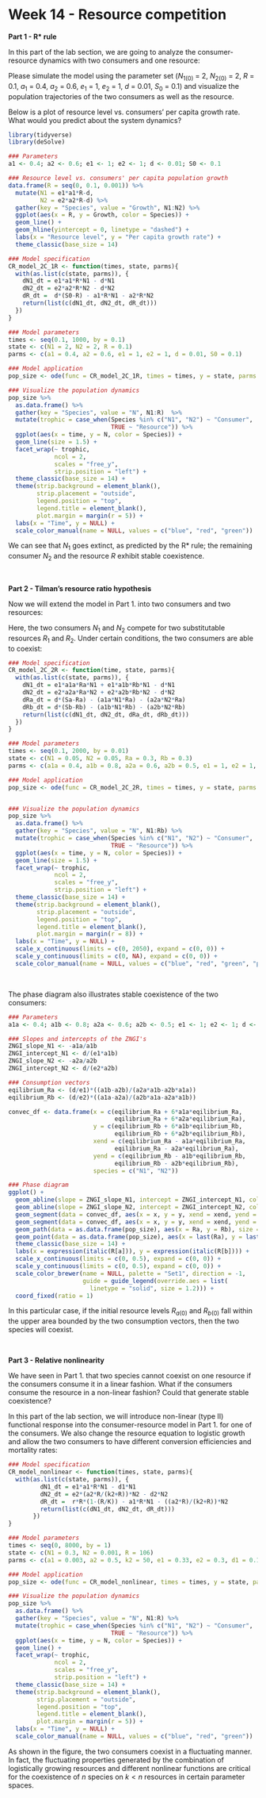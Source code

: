 
# Week 14 - Resource competition {-} 

**Part 1 - R* rule**

In this part of the lab section, we are going to analyze the consumer-resource dynamics with two consumers and one resource:
\begin{align*}
\frac {dN_{1}}{dt} &= e_{1}a_{1}RN_{1}-dN_{1}\\
\frac {dN_{2}}{dt} &= e_{2}a_{2}RN_{2}-dN_{2}\\
\frac {dR}{dt} &= d(S_{0}-R)-a_{1}RN_{1}-a_{2}RN_{2}\\
\end{align*}

Please simulate the model using the parameter set ($N_{1(0)}$ = 2, $N_{2(0)}$ = 2, $R$ = 0.1, $a_1$ = 0.4, $a_2$ = 0.6, $e_1$ = 1, $e_2$ = 1, $d$ = 0.01, $S_0$ = 0.1) and visualize the population trajectories of the two consumers as well as the resource. 

Below is a plot of resource level vs. consumers' per capita growth rate. What would you predict about the system dynamics? 

```r
library(tidyverse)
library(deSolve)

### Parameters
a1 <- 0.4; a2 <- 0.6; e1 <- 1; e2 <- 1; d <- 0.01; S0 <- 0.1

### Resource level vs. consumers' per capita population growth
data.frame(R = seq(0, 0.1, 0.001)) %>%
  mutate(N1 = e1*a1*R-d,
         N2 = e2*a2*R-d) %>%
  gather(key = "Species", value = "Growth", N1:N2) %>%
  ggplot(aes(x = R, y = Growth, color = Species)) +
  geom_line() + 
  geom_hline(yintercept = 0, linetype = "dashed") + 
  labs(x = "Resource level", y = "Per capita growth rate") +
  theme_classic(base_size = 14)

```

```r
### Model specification
CR_model_2C_1R <- function(times, state, parms){
  with(as.list(c(state, parms)), {
    dN1_dt = e1*a1*R*N1 - d*N1
    dN2_dt = e2*a2*R*N2 - d*N2
    dR_dt =  d*(S0-R) - a1*R*N1 - a2*R*N2
    return(list(c(dN1_dt, dN2_dt, dR_dt)))
  })
}

### Model parameters
times <- seq(0.1, 1000, by = 0.1)  
state <- c(N1 = 2, N2 = 2, R = 0.1)  
parms <- c(a1 = 0.4, a2 = 0.6, e1 = 1, e2 = 1, d = 0.01, S0 = 0.1)

### Model application
pop_size <- ode(func = CR_model_2C_1R, times = times, y = state, parms = parms)

### Visualize the population dynamics
pop_size %>%
  as.data.frame() %>%
  gather(key = "Species", value = "N", N1:R)  %>%
  mutate(trophic = case_when(Species %in% c("N1", "N2") ~ "Consumer",
                             TRUE ~ "Resource")) %>%
  ggplot(aes(x = time, y = N, color = Species)) + 
  geom_line(size = 1.5) +
  facet_wrap(~ trophic, 
             ncol = 2, 
             scales = "free_y",
             strip.position = "left") +
  theme_classic(base_size = 14) +
  theme(strip.background = element_blank(),
        strip.placement = "outside",
        legend.position = "top",
        legend.title = element_blank(),
        plot.margin = margin(r = 5)) + 
  labs(x = "Time", y = NULL) + 
  scale_color_manual(name = NULL, values = c("blue", "red", "green"))

```

We can see that $N_1$ goes extinct, as predicted by the R* rule; the remaining consumer $N_2$ and the resource $R$ exhibit stable coexistence.

<br>

**Part 2 - Tilman’s resource ratio hypothesis**

Now we will extend the model in Part 1. into two consumers and two resources:
\begin{align*}
\frac {dN_{1}}{dt} &= e_{1}a_{1a}R_{a}N_{1}+e_{1}a_{1b}R_{b}N_{1}-dN_{1}\\
\frac {dN_{2}}{dt} &= e_{2}a_{2a}R_{a}N_{2}+e_{2}a_{2b}R_{b}N_{2}-dN_{2}\\
\frac {dR_{a}}{dt} &= d(S_{a}-R_{a})-a_{1a}R_{a}N_{1}-a_{2a}R_{a}N_{2}\\
\frac {dR_{b}}{dt} &= d(S_{b}-R_{b})-a_{1b}R_{b}N_{1}-a_{2b}R_{b}N_{2}\\
\end{align*}

Here, the two consumers $N_1$ and $N_2$ compete for two substitutable resources $R_1$ and $R_2$. Under certain conditions, the two consumers are able to coexist:

```r
### Model specification
CR_model_2C_2R <- function(time, state, parms){
  with(as.list(c(state, parms)), {
    dN1_dt = e1*a1a*Ra*N1 + e1*a1b*Rb*N1 - d*N1
    dN2_dt = e2*a2a*Ra*N2 + e2*a2b*Rb*N2 - d*N2
    dRa_dt = d*(Sa-Ra) - (a1a*N1*Ra) - (a2a*N2*Ra) 
    dRb_dt = d*(Sb-Rb) - (a1b*N1*Rb) - (a2b*N2*Rb)
    return(list(c(dN1_dt, dN2_dt, dRa_dt, dRb_dt)))
  })
}

### Model parameters
times <- seq(0.1, 2000, by = 0.01)
state <- c(N1 = 0.05, N2 = 0.05, Ra = 0.3, Rb = 0.3)
parms <- c(a1a = 0.4, a1b = 0.8, a2a = 0.6, a2b = 0.5, e1 = 1, e2 = 1, d = 0.1, Sa = 0.3, Sb = 0.3)  

### Model application
pop_size <- ode(func = CR_model_2C_2R, times = times, y = state, parms = parms)


### Visualize the population dynamics
pop_size %>%
  as.data.frame() %>%
  gather(key = "Species", value = "N", N1:Rb) %>%
  mutate(trophic = case_when(Species %in% c("N1", "N2") ~ "Consumer",
                             TRUE ~ "Resource")) %>%
  ggplot(aes(x = time, y = N, color = Species)) + 
  geom_line(size = 1.5) +
  facet_wrap(~ trophic, 
             ncol = 2, 
             scales = "free_y",
             strip.position = "left") +
  theme_classic(base_size = 14) +
  theme(strip.background = element_blank(),
        strip.placement = "outside",
        legend.position = "top",
        legend.title = element_blank(),
        plot.margin = margin(r = 8)) + 
  labs(x = "Time", y = NULL) +
  scale_x_continuous(limits = c(0, 2050), expand = c(0, 0)) +
  scale_y_continuous(limits = c(0, NA), expand = c(0, 0)) +
  scale_color_manual(name = NULL, values = c("blue", "red", "green", "purple"))
```
<br>

The phase diagram also illustrates stable coexistence of the two consumers: 
```r
### Parameters
a1a <- 0.4; a1b <- 0.8; a2a <- 0.6; a2b <- 0.5; e1 <- 1; e2 <- 1; d <- 0.1

### Slopes and intercepts of the ZNGI's
ZNGI_slope_N1 <- -a1a/a1b
ZNGI_intercept_N1 <- d/(e1*a1b)  
ZNGI_slope_N2 <- -a2a/a2b
ZNGI_intercept_N2 <- d/(e2*a2b)

### Consumption vectors
eqilibrium_Ra <- (d/e1)*((a1b-a2b)/(a2a*a1b-a2b*a1a))
eqilibrium_Rb <- (d/e2)*((a1a-a2a)/(a2b*a1a-a2a*a1b))

convec_df <- data.frame(x = c(eqilibrium_Ra + 6*a1a*eqilibrium_Ra, 
                              eqilibrium_Ra + 6*a2a*eqilibrium_Ra),
                        y = c(eqilibrium_Rb + 6*a1b*eqilibrium_Rb, 
                              eqilibrium_Rb + 6*a2b*eqilibrium_Rb),
                        xend = c(eqilibrium_Ra - a1a*eqilibrium_Ra, 
                              eqilibrium_Ra - a2a*eqilibrium_Ra),
                        yend = c(eqilibrium_Rb - a1b*eqilibrium_Rb, 
                              eqilibrium_Rb - a2b*eqilibrium_Rb),
                        species = c("N1", "N2"))

### Phase diagram
ggplot() + 
  geom_abline(slope = ZNGI_slope_N1, intercept = ZNGI_intercept_N1, color = "#377EB8", size = 1.2) + 
  geom_abline(slope = ZNGI_slope_N2, intercept = ZNGI_intercept_N2, color = "#E41A1C", size = 1.2) + 
  geom_segment(data = convec_df, aes(x = x, y = y, xend = xend, yend = yend, color = species), linetype = "blank") + 
  geom_segment(data = convec_df, aes(x = x, y = y, xend = xend, yend = yend, color = species), size = 0.5, linetype = "dashed", arrow = arrow(type = "closed", length = unit(0.1, "inches")), show.legend = F) +
  geom_path(data = as.data.frame(pop_size), aes(x = Ra, y = Rb), size = 1.2) +
  geom_point(data = as.data.frame(pop_size), aes(x = last(Ra), y = last(Rb)), size = 2.5) +
  theme_classic(base_size = 14) +
  labs(x = expression(italic(R[a])), y = expression(italic(R[b]))) +
  scale_x_continuous(limits = c(0, 0.5), expand = c(0, 0)) +
  scale_y_continuous(limits = c(0, 0.5), expand = c(0, 0)) +
  scale_color_brewer(name = NULL, palette = "Set1", direction = -1,
                     guide = guide_legend(override.aes = list(
                       linetype = "solid", size = 1.2))) +
  coord_fixed(ratio = 1)

```

In this particular case, if the initial resource levels $R_{a(0)}$ and $R_{b(0)}$ fall within the upper area bounded by the two consumption vectors, then the two species will coexist.

<br>

**Part 3 - Relative nonlinearity**

We have seen in Part 1. that two species cannot coexist on one resource if the consumers consume it in a linear fashion. What if the consumers consume the resource in a non-linear fashion? Could that generate stable coexistence?

In this part of the lab section, we will introduce non-linear (type II) functional response into the consumer-resource model in Part 1. for one of the consumers. We also change the resource equation to logistic growth and allow the two consumers to have different conversion efficiencies and mortality rates:
\begin{align*}
\frac {dN_{1}}{dt} &= e_{1}a_{1}RN_{1}-d_{1}N_{1}\\
\frac {dN_{2}}{dt} &= e_{2}\frac{a_{2}R}{k_{2}+R}N_{2}-d_{2}N_{2}\\
\frac {dR}{dt} &= rR(1-\frac{R}{K})-a_{1}RN_{1}-\frac{a_{2}R}{k_{2}+R}N_{2}\\
\end{align*}

```r
### Model specification
CR_model_nonlinear <- function(times, state, parms){
  with(as.list(c(state, parms)), {
         dN1_dt = e1*a1*R*N1 - d1*N1
         dN2_dt = e2*(a2*R/(k2+R))*N2 - d2*N2
         dR_dt =  r*R*(1-(R/K)) - a1*R*N1 - ((a2*R)/(k2+R))*N2
         return(list(c(dN1_dt, dN2_dt, dR_dt)))
       })
}

### Model parameters
times <- seq(0, 8000, by = 1)  
state <- c(N1 = 0.3, N2 = 0.001, R = 106) 
parms <- c(a1 = 0.003, a2 = 0.5, k2 = 50, e1 = 0.33, e2 = 0.3, d1 = 0.11, d2 = 0.1, r = 0.1, K = 300)

### Model application
pop_size <- ode(func = CR_model_nonlinear, times = times, y = state, parms = parms)

### Visualize the population dynamics
pop_size %>%
  as.data.frame() %>%
  gather(key = "Species", value = "N", N1:R) %>%
  mutate(trophic = case_when(Species %in% c("N1", "N2") ~ "Consumer",
                             TRUE ~ "Resource")) %>%
  ggplot(aes(x = time, y = N, color = Species)) + 
  geom_line() +
  facet_wrap(~ trophic, 
             ncol = 2, 
             scales = "free_y",
             strip.position = "left") +
  theme_classic(base_size = 14) +
  theme(strip.background = element_blank(),
        strip.placement = "outside",
        legend.position = "top",
        legend.title = element_blank(),
        plot.margin = margin(r = 5)) + 
  labs(x = "Time", y = NULL) +
  scale_color_manual(name = NULL, values = c("blue", "red", "green"))
```

As shown in the figure, the two consumers coexist in a fluctuating manner. In fact, the fluctuating properties generated by the combination of logistically growing resources and different nonlinear functions are critical for the coexistence of $n$ species on $k<n$ resources in certain parameter spaces.
